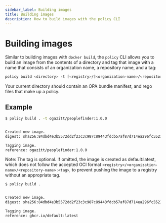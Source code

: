 ```yaml
---
sidebar_label: Building images
title: Building images
description: How to build images with the policy CLI
---
```


# Building images

Similar to building images with `docker build`, the `policy` CLI allows you to build an image 
from the contents of a directory and tag that image with a name that consists of an 
organization name, a repository name, and a tag:

```bash
policy build <directory> -t [<registry>/]<organization-name>/<repository-name>:<tag>
```

Your current directory should contain an OPA bundle manifest, and rego files that make
up a policy.

## Example

```bash
$ policy build . -t ogazitt/peoplefinder:1.0.0


Created new image.
digest: sha256:84dbd4e3b5572dd2f23c3c987c89443fdcb57af87d714ea296fc552192fb17e9

Tagging image.
reference: ogazitt/peoplefinder:1.0.0
```

Note: The tag is optional. If omitted, the image is created as default:latest, which does not follow the accepted OCI format `<registry>/<organization-name>/<repository-name>:<tag>`, to prevent pushing the image to a registry without an appropriate tag.

```bash
$ policy build .


Created new image.
digest: sha256:84dbd4e3b5572dd2f23c3c987c89443fdcb57af87d714ea296fc552192fb17e9

Tagging image.
reference: ghcr.io/default:latest
```
